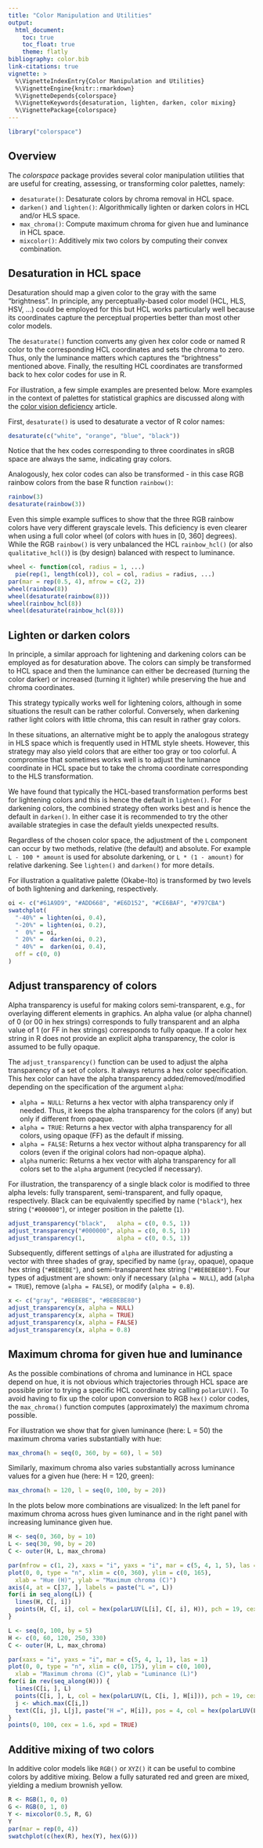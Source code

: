 ```yaml
---
title: "Color Manipulation and Utilities"
output:
  html_document:
    toc: true
    toc_float: true
    theme: flatly
bibliography: color.bib
link-citations: true
vignette: >
  %\VignetteIndexEntry{Color Manipulation and Utilities}
  %\VignetteEngine{knitr::rmarkdown}
  %\VignetteDepends{colorspace}
  %\VignetteKeywords{desaturation, lighten, darken, color mixing}
  %\VignettePackage{colorspace}
---
```


```r
library("colorspace")
```

## Overview

The _colorspace_ package provides several color manipulation utilities that are
useful for creating, assessing, or transforming color palettes, namely:

* `desaturate()`: Desaturate colors by chroma removal in HCL space.
* `darken()` and `lighten()`: Algorithmically lighten or darken colors in HCL and/or HLS space.
* `max_chroma()`: Compute maximum chroma for given hue and luminance in HCL space.
* `mixcolor()`: Additively mix two colors by computing their convex combination.


## Desaturation in HCL space

Desaturation should map a given color to the gray with the same "brightness".
In principle, any perceptually-based color model (HCL, HLS, HSV, ...) could be
employed for this but HCL works particularly well because its coordinates
capture the perceptual properties better than most other color models.

The `desaturate()` function converts any given hex color code or named
R color to the corresponding HCL coordinates and sets the chroma to zero.
Thus, only the luminance matters which captures the "brightness" mentioned above.
Finally, the resulting HCL coordinates are transformed back to hex color codes
for use in R.

For illustration, a few simple examples are presented below. More examples in the
context of palettes for statistical graphics are discussed along with the
[color vision deficiency](color_vision_deficiency.html) article.

First, `desaturate()` is used to desaturate a vector of R color names:

```r
desaturate(c("white", "orange", "blue", "black"))
```

Notice that the hex codes corresponding to three coordinates in sRGB space
are always the same, indicating gray colors.

Analogously, hex color codes can also be transformed - in this case RGB rainbow
colors from the base R function `rainbow()`:

```r
rainbow(3)
desaturate(rainbow(3))
```

Even this simple example suffices to show that the three RGB rainbow colors have very
different grayscale levels. This deficiency is even clearer when using 
a full color wheel (of colors with hues in [0, 360] degrees). While the RGB
`rainbow()` is very unbalanced the HCL `rainbow_hcl()` (or also `qualitative_hcl()`)
is (by design) balanced with respect to luminance.

```r
wheel <- function(col, radius = 1, ...)
  pie(rep(1, length(col)), col = col, radius = radius, ...) 
par(mar = rep(0.5, 4), mfrow = c(2, 2))
wheel(rainbow(8))
wheel(desaturate(rainbow(8)))
wheel(rainbow_hcl(8))
wheel(desaturate(rainbow_hcl(8)))
```

## Lighten or darken colors

In principle, a similar approach for lightening and darkening colors can be employed as for desaturation
above. The colors can simply be transformed to HCL space and then the luminance can either be decreased
(turning the color darker) or increased (turning it lighter) while preserving the hue and chroma coordinates.

This strategy typically works well for lightening colors, although in some situations the result can be
rather colorful. Conversely, when darkening rather light colors with little chroma, this can result
in rather gray colors.

In these situations, an alternative might be to apply the analogous strategy in HLS space which is frequently
used in HTML style sheets. However, this strategy may also yield colors that are either too gray or too
colorful. A compromise that sometimes works well is to adjust the luminance coordinate in HCL space but
to take the chroma coordinate corresponding to the HLS transformation.

We have found that typically the HCL-based transformation performs best for lightening colors and this is
hence the default in `lighten()`. For darkening colors, the combined strategy often works best and is hence
the default in `darken()`. In either case it is recommended to try the other available strategies in case
the default yields unexpected results.

Regardless of the chosen color space, the adjustment of the `L` component can occur by two methods, relative
(the default) and absolute. For example `L - 100 * amount` is used for absolute darkening, or
`L * (1 - amount)` for relative darkening. See `lighten()` and `darken()` for more details.

For illustration a qualitative palette (Okabe-Ito) is transformed by two levels of both lightening and
darkening, respectively.

```r
oi <- c("#61A9D9", "#ADD668", "#E6D152", "#CE6BAF", "#797CBA")
swatchplot(
  "-40%" = lighten(oi, 0.4),
  "-20%" = lighten(oi, 0.2),
  "  0%" = oi,
  " 20%" =  darken(oi, 0.2),
  " 40%" =  darken(oi, 0.4),
  off = c(0, 0)
)
```


## Adjust transparency of colors

Alpha transparency is useful for making colors semi-transparent, e.g., for
overlaying different elements in graphics. An alpha value
(or alpha channel) of 0 (or 00 in hex strings) corresponds to fully transparent and
an alpha value of 1 (or FF in hex strings) corresponds to fully opaque. If a color
hex string in R does not provide an explicit alpha transparency, the
color is assumed to be fully opaque.

The `adjust_transparency()` function can be used to adjust the alpha transparency
of a set of colors. It always returns a hex color specification. This hex color
can have the alpha transparency added/removed/modified depending on the
specification of the argument `alpha`:

* `alpha = NULL`: Returns a hex vector with alpha transparency only if needed.
  Thus, it keeps the alpha transparency for the colors (if any) but only if
  different from opaque.
* `alpha = TRUE`: Returns a hex vector with alpha transparency
  for all colors, using opaque (FF) as the default if missing.
* `alpha = FALSE`: Returns a hex vector without alpha transparency for
  all colors (even if the original colors had non-opaque alpha).
* `alpha` numeric: Returns a hex vector with alpha transparency for
  all colors set to the `alpha` argument (recycled if necessary).

For illustration, the transparency of a single black color is modified to three
alpha levels: fully transparent, semi-transparent, and fully opaque, respectively.
Black can be equivalently specified by name (`"black"`), hex string (`"#000000"`),
or integer position in the palette (`1`).

```r
adjust_transparency("black",   alpha = c(0, 0.5, 1))
adjust_transparency("#000000", alpha = c(0, 0.5, 1))
adjust_transparency(1,         alpha = c(0, 0.5, 1))
```

Subsequently, different settings of `alpha` are illustrated for adjusting
a vector with three shades of gray, specified by name (`gray`, opaque),
opaque hex string (`"#BEBEBE"`), and semi-transparent hex string (`"#BEBEBE80"`).
Four types of adjustment are shown: only if necessary (`alpha = NULL`),
add (`alpha = TRUE`), remove (`alpha = FALSE`), or modify (`alpha = 0.8`).

```r
x <- c("gray", "#BEBEBE", "#BEBEBE80")
adjust_transparency(x, alpha = NULL)
adjust_transparency(x, alpha = TRUE)
adjust_transparency(x, alpha = FALSE)
adjust_transparency(x, alpha = 0.8)
```


## Maximum chroma for given hue and luminance

As the possible combinations of chroma and luminance in HCL space depend on hue,
it is not obvious which trajectories through HCL space are possible prior to
trying a specific HCL coordinate by calling `polarLUV()`. To avoid having to
fix up the color upon conversion to RGB `hex()` color codes, the
`max_chroma()` function computes (approximately) the maximum chroma
possible. 

For illustration we show that for given luminance (here: L = 50) the maximum chroma
varies substantially with hue:

```r
max_chroma(h = seq(0, 360, by = 60), l = 50)
```

Similarly, maximum chroma also varies substantially across luminance values for
a given hue (here: H = 120, green):

```r
max_chroma(h = 120, l = seq(0, 100, by = 20))
```

In the plots below more combinations are visualized: In the left panel for maximum
chroma across hues given luminance and in the right panel with increasing luminance
given hue.

```r
H <- seq(0, 360, by = 10)
L <- seq(30, 90, by = 20)
C <- outer(H, L, max_chroma)

par(mfrow = c(1, 2), xaxs = "i", yaxs = "i", mar = c(5, 4, 1, 5), las = 1)
plot(0, 0, type = "n", xlim = c(0, 360), ylim = c(0, 165),
  xlab = "Hue (H)", ylab = "Maximum chroma (C)")
axis(4, at = C[37, ], labels = paste("L =", L))
for(i in seq_along(L)) {
  lines(H, C[, i])
  points(H, C[, i], col = hex(polarLUV(L[i], C[, i], H)), pch = 19, cex = 1.5, xpd = TRUE)
}

L <- seq(0, 100, by = 5)
H <- c(0, 60, 120, 250, 330)
C <- outer(H, L, max_chroma)

par(xaxs = "i", yaxs = "i", mar = c(5, 4, 1, 1), las = 1)
plot(0, 0, type = "n", xlim = c(0, 175), ylim = c(0, 100),
  xlab = "Maximum chroma (C)", ylab = "Luminance (L)")
for(i in rev(seq_along(H))) {
  lines(C[i, ], L)
  points(C[i, ], L, col = hex(polarLUV(L, C[i, ], H[i])), pch = 19, cex = 1.5, xpd = TRUE)
  j <- which.max(C[i,])
  text(C[i, j], L[j], paste("H =", H[i]), pos = 4, col = hex(polarLUV(L[j], C[i, j], H[i])))
}
points(0, 100, cex = 1.6, xpd = TRUE)
```


## Additive mixing of two colors

In additive color models like `RGB()` or `XYZ()` it can be useful to combine
colors by additive mixing. Below a fully saturated red and green are mixed,
yielding a medium brownish yellow.

```r
R <- RGB(1, 0, 0)
G <- RGB(0, 1, 0)
Y <- mixcolor(0.5, R, G)
Y
par(mar = rep(0, 4))
swatchplot(c(hex(R), hex(Y), hex(G)))
```

